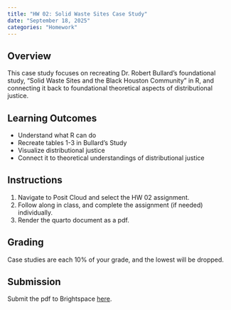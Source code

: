 ```yaml
---
title: "HW 02: Solid Waste Sites Case Study"
date: "September 18, 2025"
categories: "Homework"
---
```



## Overview 
This case study focuses on recreating Dr. Robert Bullard's foundational study, "Solid Waste Sites and the Black Houston Community" in R, and connecting it back to foundational theoretical aspects of distributional justice. 

## Learning Outcomes
- Understand what R can do
- Recreate tables 1-3 in Bullard's Study 
- Visualize distributional justice
- Connect it to theoretical understandings of distributional justice

## Instructions
1. Navigate to Posit Cloud and select the HW 02 assignment. 
2. Follow along in class, and complete the assignment (if needed) individually. 
3. Render the quarto document as a pdf.

## Grading

Case studies are each 10% of your grade, and the lowest will be dropped. 

## Submission
Submit the pdf to Brightspace [here]().